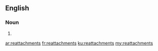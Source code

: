 ==English==

===Noun===
{{head|en|noun plural form}}

# {{plural of|reattachment|lang=en}}

[[ar:reattachments]]
[[fr:reattachments]]
[[ku:reattachments]]
[[my:reattachments]]